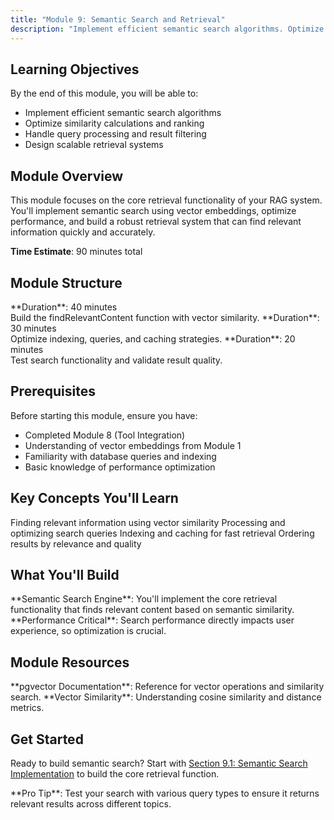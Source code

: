 ```yaml
---
title: "Module 9: Semantic Search and Retrieval"
description: "Implement efficient semantic search algorithms. Optimize similarity calculations and design scalable retrieval systems."
---
```


## Learning Objectives

By the end of this module, you will be able to:

- Implement efficient semantic search algorithms
- Optimize similarity calculations and ranking
- Handle query processing and result filtering
- Design scalable retrieval systems

## Module Overview

This module focuses on the core retrieval functionality of your RAG system. You'll implement semantic search using vector embeddings, optimize performance, and build a robust retrieval system that can find relevant information quickly and accurately.

<Callout>**Time Estimate**: 90 minutes total</Callout>

## Module Structure

<Columns cols={3}>
  <Card
    title="9.1 Semantic Search Implementation"
    icon="search"
    href="/learning-paths/rag-chatbot/module-9-1">
    **Duration**: 40 minutes
    <br />
    Build the findRelevantContent function with vector similarity.
  </Card>
  <Card
    title="9.2 Search Optimization"
    icon="zap"
    href="/learning-paths/rag-chatbot/module-9-2">
    **Duration**: 30 minutes
    <br />
    Optimize indexing, queries, and caching strategies.
  </Card>
  <Card
    title="9.3 Testing and Validation"
    icon="check-circle"
    href="/learning-paths/rag-chatbot/module-9-3">
    **Duration**: 20 minutes
    <br />
    Test search functionality and validate result quality.
  </Card>
</Columns>

## Prerequisites

Before starting this module, ensure you have:

- Completed Module 8 (Tool Integration)
- Understanding of vector embeddings from Module 1
- Familiarity with database queries and indexing
- Basic knowledge of performance optimization

## Key Concepts You'll Learn

<Columns cols={2}>
  <Card title="Semantic Search" icon="search">
    Finding relevant information using vector similarity
  </Card>
  <Card title="Query Processing" icon="filter">
    Processing and optimizing search queries
  </Card>
</Columns>
<Columns cols={2}>
  <Card title="Performance Optimization" icon="zap">
    Indexing and caching for fast retrieval
  </Card>
  <Card title="Result Ranking" icon="list">
    Ordering results by relevance and quality
  </Card>
</Columns>

## What You'll Build

<Callout type="info">
  **Semantic Search Engine**: You'll implement the core retrieval functionality
  that finds relevant content based on semantic similarity.
</Callout>

<Callout type="warning">
  **Performance Critical**: Search performance directly impacts user experience,
  so optimization is crucial.
</Callout>

## Module Resources

<Callout type="info">
  **pgvector Documentation**: Reference for vector operations and similarity
  search.
</Callout>

<Callout type="info">
  **Vector Similarity**: Understanding cosine similarity and distance metrics.
</Callout>

## Get Started

Ready to build semantic search? Start with [Section 9.1: Semantic Search Implementation](/learning-paths/rag-chatbot/module-9-1) to build the core retrieval function.

<Callout>
  **Pro Tip**: Test your search with various query types to ensure it returns
  relevant results across different topics.
</Callout>
